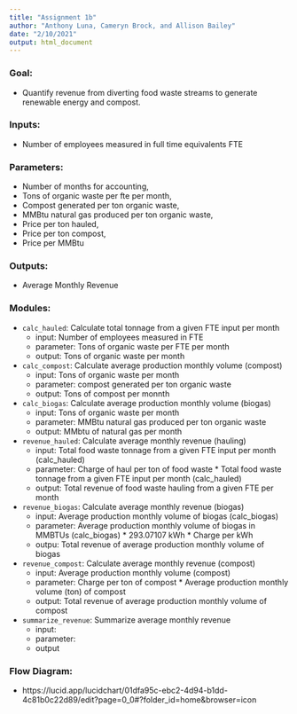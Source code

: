 ```yaml
---
title: "Assignment 1b"
author: "Anthony Luna, Cameryn Brock, and Allison Bailey"
date: "2/10/2021"
output: html_document
---
```


### Goal: 

 - Quantify revenue from diverting food waste streams to generate renewable energy and compost.  

### Inputs: 

 - Number of employees measured in full time equivalents FTE
 
### Parameters: 

 - Number of months for accounting,
 - Tons of organic waste per fte per month, 
 - Compost generated per ton organic waste, 
 - MMBtu natural gas produced per ton organic waste,
 - Price per ton hauled,
 - Price per ton compost,
 - Price per MMBtu

### Outputs: 

 - Average Monthly Revenue
	
### Modules:


 - `calc_hauled`: Calculate total tonnage from a given FTE input per month
    - input: Number of employees measured in FTE
    - parameter: Tons of organic waste per FTE per month
    - output: Tons of organic waste per month
 - `calc_compost`: Calculate average production monthly volume (compost)
    - input: Tons of organic waste per month
    - parameter: compost generated per ton organic waste
    - output: Tons of compost per monnth
 - `calc_biogas`: Calculate average production monthly volume (biogas)
    - input: Tons of organic waste per month
    - parameter: MMBtu natural gas produced per ton organic waste
    - output: MMbtu of natural gas per month
 - `revenue_hauled`: Calculate average monthly revenue (hauling)
    - input: Total food waste tonnage from a given FTE input per month (calc_hauled)
    - parameter: Charge of haul per ton of food waste * Total food waste tonnage from a given FTE input per month (calc_hauled)
    - output: Total revenue of food waste hauling from a given FTE per month
 - `revenue_biogas`: Calculate average monthly revenue (biogas)
    - input: Average production monthly volume of biogas (calc_biogas)
    - parameter: Average production monthly volume of biogas in MMBTUs (calc_biogas) * 293.07107 kWh * Charge per kWh
    - outpu: Total revenue of average production monthly volume of biogas
 - `revenue_compost`: Calculate average monthly revenue (compost)
    - input: Average production monthly volume (compost)
    - parameter: Charge per ton of compost * Average production monthly volume (ton) of compost
    - output: Total revenue of average production monthly volume of compost
 - `summarize_revenue`: Summarize average monthly revenue
    - input:
    - parameter:
    - output

### Flow Diagram:
  - https://lucid.app/lucidchart/01dfa95c-ebc2-4d94-b1dd-4c81b0c22d89/edit?page=0_0#?folder_id=home&browser=icon
